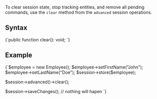 
To clear session state, stop tracking entities, and remove all pending commands, 
use the `clear` method from the `advanced` session operations.

## Syntax

<TabItem value="clear_1" label="clear_1">
<CodeBlock language="php">
{`public function clear(): void;
`}
</CodeBlock>
</TabItem>

## Example

<TabItem value="clear_2" label="clear_2">
<CodeBlock language="php">
{`$employee = new Employee();
$employee->setFirstName("John");
$employee->setLastName("Doe");
$session->store($employee);

$session->advanced()->clear();

$session->saveChanges(); // nothing will hapen
`}
</CodeBlock>
</TabItem>


